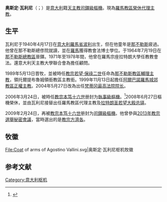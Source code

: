 {{blpsources|time=2019-10-15T12:27:22+00:00}}
{{NoteTA
|T=zh-hk:奧斯定·瓦利尼; zh-tw:奧思定·瓦利尼;
|1=zh-hans:那不勒斯; zh-tw:拿坡里; zh-hk:拿坡里; zh-my:拿波利;
|2=zh-hk:奧斯定; zh-tw:奧思定;
}}
{{Infobox Christian leader
| type             = cardinal
| honorific-prefix =
| name             = 奥斯定·瓦利尼<br />Agostino Vallini
| honorific-suffix = 
| native_name      = 
| native_name_lang = 
| title            = [[羅馬教區代理主教|天主教羅馬教區榮休代理主教]]
| image            = Agostino Cardinal Vallini.JPG
| image_size       = 
| alt              = 
| archdiocese      = 
| diocese          = [[天主教羅馬教區|羅馬]]
| see              = 
| elected          = 
| appointed        = 
| term             = 
| term_start       = 2008年6月27日
| quashed          = 
| term_end         = 2017年5月26日
| predecessor      = {{link-en|嘉祿·魯伊尼|Camillo Ruini}}樞機
| opposed          = 
| successor        = [[安傑洛·德多納蒂斯|安傑洛·德多納蒂斯]]樞機
| other_post       = {{unbulleted list|Cardinal-Priest of San Pier Damiani ai Monti di San Paolo|[[拉特朗圣若望大殿|拉特朗圣若望大殿总铎]]}}
<!---------- Orders ---------->
| ordination       = 1964年7月19日
| ordained_by      = 
| consecration     = 1989年5月13日
| consecrated_by   = 
| cardinal         = 2006年3月24日
|created_cardinal_by = [[教宗本篤十六世|教宗本篤十六世]]
| rank             = [[樞機|司鐸級樞機]]
<!---------- Personal details ---------->
| birth_name       = 
| birth_date       = {{Birth date and age|1940|04|17}}
| birth_place      = [[意大利|意大利]][[羅馬省|羅馬省]][[波利|波利]]
| death_date       = <!-- {{Death date and age|df=yes|YYYY|MM|DD|YYYY|MM|DD}} (death date then birth date) -->
| death_place      = 
| buried           = 
| nationality      = [[意大利人|意大利]]
| religion         = 天主教
| residence        = 
| previous_post    = {{unbulleted list|[[天主教那不勒斯總教區|那不勒斯教區輔理主教]]（1989年－1999年）|托爾提布魯姆領銜教區領銜主教（1989年－1999年）|[[天主教阿爾巴諾羅馬城郊教區|阿爾巴諾羅馬城郊教區主教]]（1999年－2004年）|[[梵蒂冈最高法院院长|梵蒂冈最高法院院长]]（2004年－2008年）}}
| education        =
| alma_mater       = 
| motto            = Sequere me
| signature        = 
| signature_alt    = 
| coat_of_arms     = Coat of arms of Agostino Vallini.svg
| coat_of_arms_alt = 
}}
'''奥斯定·瓦利尼'''（{{lang-it|Agostino Vallini}}；{{bd|1940年|4月17日}}）是[[意大利人|意大利]]籍[[天主教|天主教]][[樞機|司鐸級樞機]]。現為[[羅馬教區代理主教|羅馬教區榮休代理主教]]。

==生平==
瓦利尼于1940年4月17日在[[意大利|意大利]][[羅馬省|羅馬省]][[波利|波利]]出生，但在他童年是[[那不勒斯|那不勒斯]]疲過。他曾在那不勒斯總俢院就讀，並在[[羅馬|羅馬]]{{link-en|宗座拉特朗大學|Pontifical Lateran University}}獲得教會法博士學位。于1964年7月19日在[[天主教那不勒斯總教區|那不勒斯總教區]]晉鐸。1971年至1978年間，他曾在羅馬宗座拉特朗大學任教教會法。還意大利天主教大學聯合會為擔任顧問。

1989年5月13日晋牧，並被時任[[教宗|教宗]][[若望·保祿二世|若望·保祿二世]]任命為[[天主教那不勒斯總教區|那不勒斯教區輔理主教]]，領托爾提布魯姆領銜教區主教銜。1999年11月13日起擔任[[天主教阿爾巴諾羅馬城郊教區|阿爾巴諾羅馬城郊教區正權主教]]。2004年5月27日改為出任[[梵蒂冈最高法院院长|梵蒂冈最高法院院长]]。

2006年3月24日，被時任[[教宗|教宗]][[本笃十六世|本笃十六世]]册封为[[枢机|執事級樞機]]。<ref>{{cite web|url=http://cathedral.catholic.org.hk/formation/Cardinal_Zen03.htm|title=教宗本篤十六世任命香港主教陳日君及其他十四位主教神長為樞機|work=天主教聖母無原罪主教座堂|accessdate=2015-01-24|archive-date=2015-01-28|archive-url=https://web.archive.org/web/20150128132920/http://cathedral.catholic.org.hk/formation/Cardinal_Zen03.htm|dead-url=no}}</ref>2008年6月27日{{link-en|嘉祿·魯伊尼|Camillo Ruini}}樞機榮休，並由瓦利尼接替出任羅馬教區代理主教及[[拉特朗圣若望大殿|拉特朗圣若望大殿总铎]]。

2009年2月24日，再被[[教宗本笃十六世|教宗本笃十六世]]册封为[[樞機|司鐸級樞機]]。他曾參與[[2013年教宗選舉秘密會議|2013年教宗選舉秘密會議]]，當時選出的是[[教宗方濟各|教宗方濟各]]。

== 牧徽 ==
<gallery>
File:Coat of arms of Agostino Vallini.svg|奥斯定·瓦利尼枢机牧徽
</gallery>

== 参考文献 ==
{{reflist}}

{{樞機團}}
{{Authority control}}

[[Category:意大利枢机|Category:意大利枢机]]